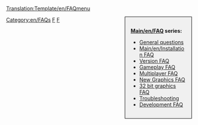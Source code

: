 <noinclude>[[Translation:Template/en/FAQmenu]]</noinclude><div style="float:right;width:150px;border:1px solid black;background:#F0F0F0;padding:15px;-moz-border-radius:5px;">
<span style="font-weight:bold">[[Main/en/FAQ]] series:</span>

* [[Main/en/FAQ general questions|General questions]]
* [[Main/en/Installation FAQ]]
* [[Main/en/FAQ OpenTTD versions|Version FAQ]]
* [[Main/en/FAQ gameplay|Gameplay FAQ]]
* [[Main/en/FAQ multiplayer|Multiplayer FAQ]]
* [[Main/en/NewGRF FAQ|New Graphics FAQ]]
* [[Main/en/FAQ 32 bit graphics|32 bit graphics FAQ]]
* [[Main/en/FAQ troubleshooting|Troubleshooting]]
* [[Main/en/FAQ development|Development FAQ]]
</div>
<includeonly>[[Category:en/FAQs]]</includeonly><noinclude>

[[Category:en/Templates|F]][[Category:en/Navigation|F]]
</noinclude>